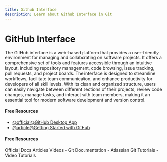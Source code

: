 ```yaml
---
title: Github Interface
description: Learn about Github Interface in Git
---
```


# GitHub Interface

The GitHub interface is a web-based platform that provides a user-friendly environment for managing and collaborating on software projects. It offers a comprehensive set of tools and features accessible through an intuitive layout, including repository management, code browsing, issue tracking, pull requests, and project boards. The interface is designed to streamline workflows, facilitate team communication, and enhance productivity for developers of all skill levels. With its clean and organized structure, users can easily navigate between different sections of their projects, review code changes, manage tasks, and interact with team members, making it an essential tool for modern software development and version control.

#### Free Resources

- [@official@GitHub Desktop App](https://github.com/apps/desktop)
- [@article@Getting Started with GitHub](https://digital.gov/resources/an-introduction-github/)

#### Free Resources

<Tabs defaultValue="official">
<TabsList>
<TabsTrigger value="official">Official Docs</TabsTrigger>
<TabsTrigger value="article">Articles</TabsTrigger>
<TabsTrigger value="video">Videos</TabsTrigger>
</TabsList>

<TabsContent value="official">
- <Link href="https://git-scm.com/docs">Git Documentation</Link>
</TabsContent>
<TabsContent value="article">
- <Link href="https://www.atlassian.com/git/tutorials">Atlassian Git Tutorials</Link>
</TabsContent>
<TabsContent value="video">
- <Link href="https://www.youtube.com/results?search_query=git+github-interface+tutorial">Video Tutorials</Link>
</TabsContent>
</Tabs>

<Outlet path="5-github/basics/github-interface" />
